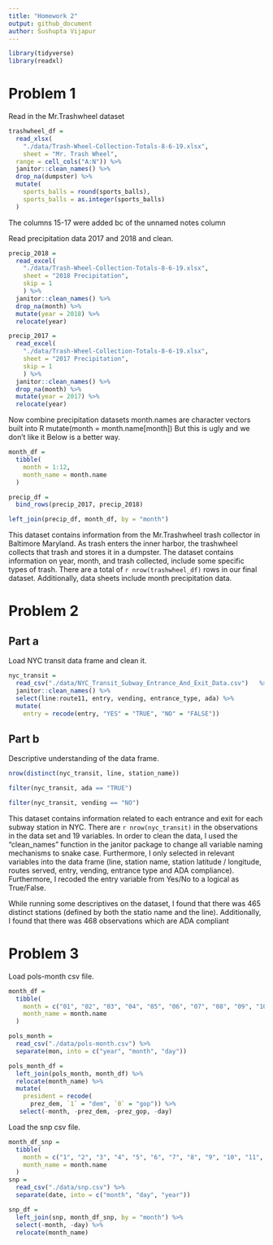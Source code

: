 ```yaml
---
title: "Homework 2"
output: github_document
author: Sushupta Vijapur
---
```

```r
library(tidyverse)
library(readxl)
```

# Problem 1

Read in the Mr.Trashwheel dataset

```r
trashwheel_df = 
  read_xlsx(
    "./data/Trash-Wheel-Collection-Totals-8-6-19.xlsx",
    sheet = "Mr. Trash Wheel",
  range = cell_cols("A:N")) %>% 
  janitor::clean_names() %>% 
  drop_na(dumpster) %>% 
  mutate(
    sports_balls = round(sports_balls),
    sports_balls = as.integer(sports_balls)
  )
```
The columns 15-17 were added bc of the unnamed notes column

Read precipitation data 2017 and 2018 and clean.

```r
precip_2018 = 
  read_excel(
    "./data/Trash-Wheel-Collection-Totals-8-6-19.xlsx",
    sheet = "2018 Precipitation",
    skip = 1
    ) %>% 
  janitor::clean_names() %>% 
  drop_na(month) %>% 
  mutate(year = 2018) %>% 
  relocate(year)

precip_2017 = 
  read_excel(
    "./data/Trash-Wheel-Collection-Totals-8-6-19.xlsx",
    sheet = "2017 Precipitation",
    skip = 1
    ) %>% 
  janitor::clean_names() %>% 
  drop_na(month) %>% 
  mutate(year = 2017) %>% 
  relocate(year)
```

Now combine precipitation datasets
month.names are character vectors built into R
   mutate(month = month.name[month])
   But this is ugly and we don't like it
Below is a better way.
```r
month_df = 
  tibble(
    month = 1:12,
    month_name = month.name
  )

precip_df = 
  bind_rows(precip_2017, precip_2018)

left_join(precip_df, month_df, by = "month")
```

This dataset contains information from the Mr.Trashwheel trash collector in Baltimore Maryland. As trash enters the inner harbor, the trashwheel collects that trash and stores it in a dumpster. The dataset contains information on year, month, and trash collected, include some specific types of trash. There are a total of `r nrow(trashwheel_df)` rows in our final dataset. Additionally, data sheets include month precipitation data. 

# Problem 2

## Part a
Load NYC transit data frame and clean it. 

```r
nyc_transit = 
  read_csv("./data/NYC_Transit_Subway_Entrance_And_Exit_Data.csv")   %>%
  janitor::clean_names() %>% 
  select(line:route11, entry, vending, entrance_type, ada) %>% 
  mutate(
    entry = recode(entry, "YES" = "TRUE", "NO" = "FALSE"))
```

## Part b

Descriptive understanding of the data frame.

```r
nrow(distinct(nyc_transit, line, station_name))

filter(nyc_transit, ada == "TRUE")

filter(nyc_transit, vending == "NO")
```

This dataset contains information related to each entrance and exit for each subway station in NYC. There are `r nrow(nyc_transit)` in the observations in the data set and 19 variables. In order to clean the data, I used the "clean_names" function in the janitor package to change all variable naming mechanisms to snake case. Furthermore, I only selected in relevant variables into the data frame (line, station name, station latitude / longitude, routes served, entry, vending, entrance type and ADA compliance). Furthermore, I recoded the entry variable from Yes/No to a logical as True/False. 

While running some descriptives on the dataset, I found that there was 465 distinct stations (defined by both the statio name and the line). Additionally, I found that there was 468 observations which are ADA compliant

# Problem 3

Load pols-month csv file.

```r
month_df = 
  tibble(
    month = c("01", "02", "03", "04", "05", "06", "07", "08", "09", "10", "11", "12"),
    month_name = month.name
  )

pols_month = 
  read_csv("./data/pols-month.csv") %>% 
  separate(mon, into = c("year", "month", "day"))

pols_month_df =
  left_join(pols_month, month_df) %>% 
  relocate(month_name) %>%
  mutate(
    president = recode(
      prez_dem, `1` = "dem", `0` = "gop")) %>% 
   select(-month, -prez_dem, -prez_gop, -day)
```

Load the snp csv file.

```r
month_df_snp = 
  tibble(
    month = c("1", "2", "3", "4", "5", "6", "7", "8", "9", "10", "11", "12"),
    month_name = month.name
  )
snp = 
  read_csv("./data/snp.csv") %>% 
  separate(date, into = c("month", "day", "year"))

snp_df = 
  left_join(snp, month_df_snp, by = "month") %>% 
  select(-month, -day) %>% 
  relocate(month_name)


```

